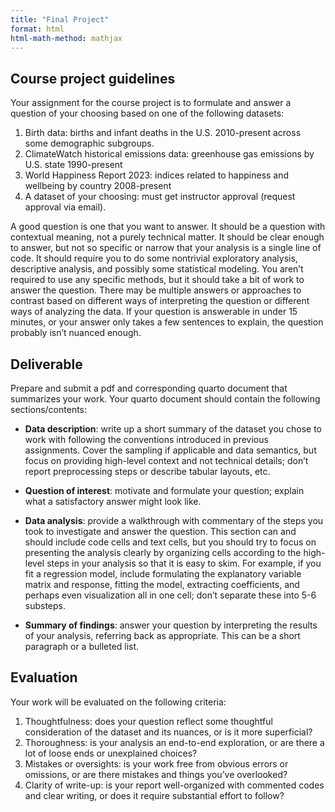 ```yaml
---
title: "Final Project"
format: html
html-math-method: mathjax
---
```


## Course project guidelines

Your assignment for the course project is to formulate and answer a question of your choosing based on one of the following datasets:

1. Birth data: births and infant deaths in the U.S. 2010-present across some demographic subgroups.
2. ClimateWatch historical emissions data: greenhouse gas emissions by U.S. state 1990-present
3. World Happiness Report 2023: indices related to happiness and wellbeing by country 2008-present
4. A dataset of your choosing: must get instructor approval (request approval via email).

A good question is one that you want to answer. It should be a question with contextual meaning, not a purely technical matter. It should be clear enough to answer, but not so specific or narrow that your analysis is a single line of code. It should require you to do some nontrivial exploratory analysis, descriptive analysis, and possibly some statistical modeling. You aren't required to use any specific methods, but it should take a bit of work to answer the question. There may be multiple answers or approaches to contrast based on different ways of interpreting the question or different ways of analyzing the data. If your question is answerable in under 15 minutes, or your answer only takes a few sentences to explain, the question probably isn't nuanced enough.

## Deliverable

Prepare and submit a pdf and corresponding quarto document that summarizes your work. Your quarto document should contain the following sections/contents:

- **Data description**: write up a short summary of the dataset you chose to work with following the conventions introduced in previous assignments. Cover the sampling if applicable and data semantics, but focus on providing high-level context and not technical details; don't report preprocessing steps or describe tabular layouts, etc.

- **Question of interest**: motivate and formulate your question; explain what a satisfactory answer might look like.

- **Data analysis**: provide a walkthrough with commentary of the steps you took to investigate and answer the question. This section can and should include code cells and text cells, but you should try to focus on presenting the analysis clearly by organizing cells according to the high-level steps in your analysis so that it is easy to skim. For example, if you fit a regression model, include formulating the explanatory variable matrix and response, fitting the model, extracting coefficients, and perhaps even visualization all in one cell; don't separate these into 5-6 substeps.

- **Summary of findings**: answer your question by interpreting the results of your analysis, referring back as appropriate. This can be a short paragraph or a bulleted list.

## Evaluation

Your work will be evaluated on the following criteria:

1. Thoughtfulness: does your question reflect some thoughtful consideration of the dataset and its nuances, or is it more superficial?
2. Thoroughness: is your analysis an end-to-end exploration, or are there a lot of loose ends or unexplained choices?
3. Mistakes or oversights: is your work free from obvious errors or omissions, or are there mistakes and things you've overlooked?
4. Clarity of write-up: is your report well-organized with commented codes and clear writing, or does it require substantial effort to follow?